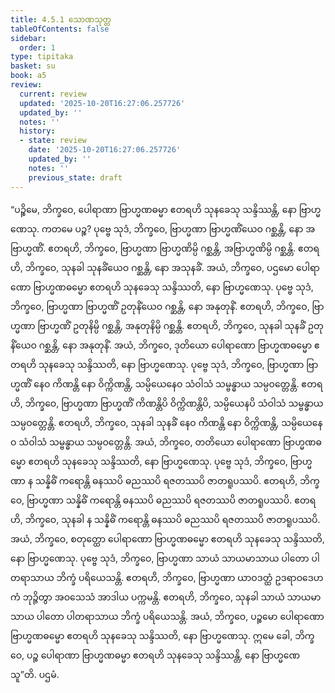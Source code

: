 ```yaml
---
title: 4.5.1 သောဏသုတ္တ
tableOfContents: false
sidebar:
  order: 1
type: tipitaka
basket: su
book: a5
review:
  current: review
  updated: '2025-10-20T16:27:06.257726'
  updated_by: ''
  notes: ''
  history:
  - state: review
    date: '2025-10-20T16:27:06.257726'
    updated_by: ''
    notes: ''
    previous_state: draft
---
```



<DynamicBreadcrumb />


<ReviewStatus review={frontmatter.review} showDetails={true} />

<HypothesisAnnotation frontmatter={frontmatter} />

<Division number="191" book="a5" e="ch" v="16" p="195">

<Paragraph number="1098" book="a5">
“ပဉ္စိမေ, ဘိက္ခဝေ, ပေါရာဏာ ဗြာဟ္မဏဓမ္မာ ဧတရဟိ သုနခေသု သန္ဒိဿန္တိ, နော ဗြာဟ္မဏေသု. ကတမေ ပဉ္စ? ပုဗ္ဗေ သုဒံ, ဘိက္ခဝေ, ဗြာဟ္မဏာ ဗြာဟ္မဏိံယေဝ ဂစ္ဆန္တိ, နော အဗြာဟ္မဏိံ. ဧတရဟိ, ဘိက္ခဝေ, ဗြာဟ္မဏာ ဗြာဟ္မဏိမ္ပိ ဂစ္ဆန္တိ, အဗြာဟ္မဏိမ္ပိ ဂစ္ဆန္တိ. ဧတရဟိ, ဘိက္ခဝေ, သုနခါ သုနခိံယေဝ ဂစ္ဆန္တိ, နော အသုနခိံ. အယံ, ဘိက္ခဝေ, ပဌမော ပေါရာဏော ဗြာဟ္မဏဓမ္မော ဧတရဟိ သုနခေသု သန္ဒိဿတိ, နော ဗြာဟ္မဏေသု.
</Paragraph>

<Paragraph number="1099" book="a5">
ပုဗ္ဗေ သုဒံ, ဘိက္ခဝေ, ဗြာဟ္မဏာ ဗြာဟ္မဏိံ ဥတုနိံယေဝ ဂစ္ဆန္တိ, နော အနုတုနိံ. ဧတရဟိ, ဘိက္ခဝေ, ဗြာဟ္မဏာ ဗြာဟ္မဏိံ ဥတုနိမ္ပိ ဂစ္ဆန္တိ, အနုတုနိမ္ပိ ဂစ္ဆန္တိ. ဧတရဟိ, ဘိက္ခဝေ, သုနခါ သုနခိံ ဥတုနိံယေဝ ဂစ္ဆန္တိ, နော အနုတုနိံ. အယံ, ဘိက္ခဝေ, ဒုတိယော ပေါရာဏော ဗြာဟ္မဏဓမ္မော ဧတရဟိ သုနခေသု သန္ဒိဿတိ, နော ဗြာဟ္မဏေသု.
</Paragraph>

<Paragraph number="1100" book="a5">
ပုဗ္ဗေ သုဒံ, ဘိက္ခဝေ, ဗြာဟ္မဏာ ဗြာဟ္မဏိံ နေဝ ကိဏန္တိ နော ဝိက္ကိဏန္တိ, သမ္ပိယေနေဝ သံဝါသံ သမ္ဗန္ဓာယ သမ္ပဝတ္တေန္တိ. ဧတရဟိ, ဘိက္ခဝေ, ဗြာဟ္မဏာ ဗြာဟ္မဏိံ ကိဏန္တိပိ ဝိက္ကိဏန္တိပိ, သမ္ပိယေနပိ သံဝါသံ သမ္ဗန္ဓာယ သမ္ပဝတ္တေန္တိ. ဧတရဟိ, ဘိက္ခဝေ, သုနခါ သုနခိံ နေဝ ကိဏန္တိ နော ဝိက္ကိဏန္တိ, သမ္ပိယေနေဝ သံဝါသံ သမ္ဗန္ဓာယ သမ္ပဝတ္တေန္တိ. အယံ, ဘိက္ခဝေ, တတိယော ပေါရာဏော ဗြာဟ္မဏဓမ္မော ဧတရဟိ သုနခေသု သန္ဒိဿတိ, နော ဗြာဟ္မဏေသု.
</Paragraph>

<Paragraph number="1101" book="a5">
ပုဗ္ဗေ သုဒံ, ဘိက္ခဝေ, ဗြာဟ္မဏာ န သန္နိဓိံ ကရောန္တိ ဓနဿပိ ဓညဿပိ ရဇတဿပိ ဇာတရူပဿပိ. ဧတရဟိ, ဘိက္ခဝေ, ဗြာဟ္မဏာ သန္နိဓိံ ကရောန္တိ ဓနဿပိ ဓညဿပိ ရဇတဿပိ ဇာတရူပဿပိ. ဧတရဟိ, ဘိက္ခဝေ, သုနခါ န သန္နိဓိံ ကရောန္တိ ဓနဿပိ ဓညဿပိ ရဇတဿပိ ဇာတရူပဿပိ. အယံ, ဘိက္ခဝေ, စတုတ္ထော ပေါရာဏော ဗြာဟ္မဏဓမ္မော ဧတရဟိ သုနခေသု သန္ဒိဿတိ, နော ဗြာဟ္မဏေသု.
</Paragraph>

<Paragraph number="1102" book="a5">
ပုဗ္ဗေ သုဒံ, ဘိက္ခဝေ, ဗြာဟ္မဏာ သာယံ သာယမာသာယ ပါတော ပါတရာသာယ ဘိက္ခံ ပရိယေသန္တိ. ဧတရဟိ, ဘိက္ခဝေ, ဗြာဟ္မဏာ ယာဝဒတ္ထံ ဥဒရာဝဒေဟကံ ဘုဉ္ဇိတွာ အဝသေသံ အာဒါယ ပက္ကမန္တိ. ဧတရဟိ, ဘိက္ခဝေ, သုနခါ သာယံ သာယမာသာယ ပါတော ပါတရာသာယ ဘိက္ခံ ပရိယေသန္တိ. အယံ, ဘိက္ခဝေ, ပဉ္စမော ပေါရာဏော ဗြာဟ္မဏဓမ္မော ဧတရဟိ သုနခေသု သန္ဒိဿတိ, နော ဗြာဟ္မဏေသု. ဣမေ ခေါ, ဘိက္ခဝေ, ပဉ္စ ပေါရာဏာ ဗြာဟ္မဏဓမ္မာ ဧတရဟိ သုနခေသု သန္ဒိဿန္တိ, နော ဗြာဟ္မဏေသူ”တိ.

</Paragraph>
</Division>

<Paragraph number="1103" type="center" book="a5">
ပဌမံ.
</Paragraph>